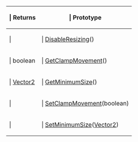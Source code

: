 {{Lua/Table_Prefix}}
{| {{Lua/Table_Header}}
!{{Lua/Column_Style/Returns_List}} | Returns
!{{Lua/Column_Style/Prototype_List}} | Prototype
|-
|{{Lua/Cell_Style/Returns_List}} | 
|{{Lua/Cell_Style/Prototype_List}} | [[Lua/Client/ResizableControl/Functions/DisableResizing|DisableResizing]]()
|-
|{{Lua/Cell_Style/Returns_List}} | boolean
|{{Lua/Cell_Style/Prototype_List}} | [[Lua/Client/ResizableControl/Functions/GetClampMovement|GetClampMovement]]()
|-
|{{Lua/Cell_Style/Returns_List}} | [[Lua/Shared/Vector2|Vector2]]
|{{Lua/Cell_Style/Prototype_List}} | [[Lua/Client/ResizableControl/Functions/GetMinimumSize|GetMinimumSize]]()
|-
|{{Lua/Cell_Style/Returns_List}} | 
|{{Lua/Cell_Style/Prototype_List}} | [[Lua/Client/ResizableControl/Functions/SetClampMovement|SetClampMovement]](boolean)
|-
|{{Lua/Cell_Style/Returns_List}} | 
|{{Lua/Cell_Style/Prototype_List}} | [[Lua/Client/ResizableControl/Functions/SetMinimumSize|SetMinimumSize]]([[Lua/Shared/Vector2|Vector2]])
|} {{Lua/Table_Suffix}}